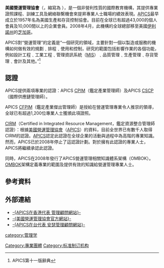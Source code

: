 '''美國營運管理協會'''（{{lang-en|American Production and Inventory Control Society}}，縮寫為 {{lang|en|APICS}}），是一個非營利性質的國際教育機構，其提供專業證照課程、訓練工具及網絡聯繫機會來提昇專業人士職場的績效表現。[[APICS|APICS]]最早成立於1957年名為美國生產和存貨控制協會。目前在全球已有超過43,000的個人會員及10,000間以上的企業會員。2008年4月，此機構的全球總部移至美國[[伊利諾州|伊利諾州]]的[[芝加哥|芝加哥]]。

APICS對“營運管理”的定義是“一個研究的領域，主要針對一個以製造或服務的機構如何做有效的規劃﹑排程﹑使用和控制，研究的範圍包括影響作業的各個功能，例如設計工程﹑工業工程﹑管理資訊系統（[[MIS|MIS]]）﹑品質管理﹑生產管理﹑存貨管理﹑會計及其他。”<ref>APICS第十一版辭典</ref>

==認證==
APICS提供兩項專業的認證：APICS [[CPIM|CPIM]]（鑑定產業管理師）及APICS [[CSCP|CSCP]]（國際供應鏈管理師）。

APICS [[CFPIM|CFPIM]]（鑑定產業傑出管理師）是授給在營運管理專業令人推崇的領導，全球已有超過1,200位專業人士獲頒此項證照。

[[CIRM|CIRM]]（Certified in Integrated Resource Management，鑑定資源整合管理師認證）：根據[[美國營運管理協會|美國營運管理協會]]（[[APICS|APICS]]）的資料，目前全世界已有數千人取得CIRM的認證。[[APICS|APICS]]認定此認證在全球企業的活動與過程中為高階的專業知識。然而，APICS已於2008年停止了這認證計劃。對於擁有此認證的專業人士，APICS將繼續承認此認證。

同時，APICS在2008年發行了APICS營運管理相關知識體系架構（OMBOK）。[[OMBOK|OMBOK]]架構定義專業的範圍及提供有效的知識給營運管理專業人士。

==參考資料==
{{reflist}}

==外部連結==
*[http://www.apics.hk/ -{APICS在香港代表 管理顧問網站}-]{{zh-hk}}
*[http://www.apics.org/default.htm -{美國營運管理協會官方網站}- ] {{en}}
*[http://www.anser.com.tw/ -{APICS在台代表 安瑟管理顧問網站}-]{{zh-tw}}


[[category:管理学|category:管理学]]
[[Category:專業團體|Category:專業團體]]
[[Category:标准制订机构|Category:标准制订机构]]